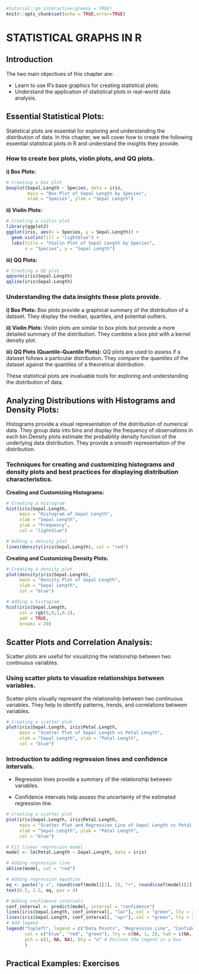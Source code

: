 

```r
#tutorial::go_interactive(greedy = TRUE)
knitr::opts_chunk$set(echo = TRUE,error=TRUE)
```


# STATISTICAL GRAPHS IN R

## Introduction

The two main objectives of this chapter are:

- Learn to use R’s base graphics for creating statistical plots.
- Understand the application of statistical plots in real-world data analysis.


## Essential Statistical Plots:
Statistical plots are essential for exploring and understanding the distribution of data. In this chapter, we will cover how to create the following essential statistical plots in R and understand the insights they provide.

### How to create box plots, violin plots, and QQ plots.

**i) Box Plots:**

```r
# Creating a box plot
boxplot(Sepal.Length ~ Species, data = iris, 
        main = "Box Plot of Sepal Length by Species",
        xlab = "Species", ylab = "Sepal Length")

```


**ii) Violin Plots:**

```r
# Creating a violin plot
library(ggplot2)
ggplot(iris, aes(x = Species, y = Sepal.Length)) +
  geom_violin(fill = "lightblue") +
  labs(title = "Violin Plot of Sepal Length by Species",
       x = "Species", y = "Sepal Length")

```


**iii) QQ Plots:**

```r
# Creating a QQ plot
qqnorm(iris$Sepal.Length)
qqline(iris$Sepal.Length)

```


### Understanding the data insights these plots provide.

**i) Box Plots:** Box plots provide a graphical summary of the distribution of a dataset. They display the median, quartiles, and potential outliers.

**ii) Violin Plots:** Violin plots are similar to box plots but provide a more detailed summary of the distribution. They combine a box plot with a kernel density plot.

**iii) QQ Plots (Quantile-Quantile Plots):** QQ plots are used to assess if a dataset follows a particular distribution. They compare the quantiles of the dataset against the quantiles of a theoretical distribution.


These statistical plots are invaluable tools for exploring and understanding the distribution of data.

## Analyzing Distributions with Histograms and Density Plots:
Histograms provide a visual representation of the distribution of numerical data. They group data into bins and display the frequency of observations in each bin.Density plots estimate the probability density function of the underlying data distribution. They provide a smooth representation of the distribution.

### Techniques for creating and customizing histograms and density plots and best practices for displaying distribution characteristics.

**Creating and Customizing Histograms:**
```r
# Creating a histogram
hist(iris$Sepal.Length, 
     main = "Histogram of Sepal Length",
     xlab = "Sepal Length",
     ylab = "Frequency",
     col = "lightblue")

# Adding a density plot
lines(density(iris$Sepal.Length), col = "red")

```


**Creating and Customizing Density Plots:**

```r
# Creating a density plot
plot(density(iris$Sepal.Length), 
     main = "Density Plot of Sepal Length",
     xlab = "Sepal Length",
     col = "blue")

# Adding a histogram
hist(iris$Sepal.Length, 
     col = rgb(0,0,1,0.2), 
     add = TRUE, 
     breaks = 20)

```



## Scatter Plots and Correlation Analysis:

Scatter plots are useful for visualizing the relationship between two continuous variables.

### Using scatter plots to visualize relationships between variables.

Scatter plots visually represent the relationship between two continuous variables. They help to identify patterns, trends, and correlations between variables.

```r
# Creating a scatter plot
plot(iris$Sepal.Length, iris$Petal.Length,
     main = "Scatter Plot of Sepal Length vs Petal Length",
     xlab = "Sepal Length", ylab = "Petal Length",
     col = "blue")

```



### Introduction to adding regression lines and confidence intervals.

- Regression lines provide a summary of the relationship between variables.

- Confidence intervals help assess the uncertainty of the estimated regression line.


```r
# Creating a scatter plot
plot(iris$Sepal.Length, iris$Petal.Length,
     main = "Scatter Plot and Regression Line of Sepal Length vs Petal Length",
     xlab = "Sepal Length", ylab = "Petal Length",
     col = "blue")

# Fit linear regression model
model <- lm(Petal.Length ~ Sepal.Length, data = iris)

# Adding regression line
abline(model, col = "red")

# Adding regression equation
eq <- paste("y =", round(coef(model)[1], 2), "+", round(coef(model)[2], 2), "x")
text(6.5, 2.5, eq, pos = 4)

# Adding confidence intervals
conf_interval <- predict(model, interval = "confidence")
lines(iris$Sepal.Length, conf_interval[, "lwr"], col = "green", lty = 2)
lines(iris$Sepal.Length, conf_interval[, "upr"], col = "green", lty = 2)
# Add legend
legend("topleft", legend = c("Data Points", "Regression Line", "Confidence Intervals"),
       col = c("blue", "red", "green"), lty = c(NA, 1, 2), lwd = c(NA, 1, 1),
       pch = c(1, NA, NA), bty = "o" # Enclose the legend in a box
       )

```




## Practical Examples: Exercises


















